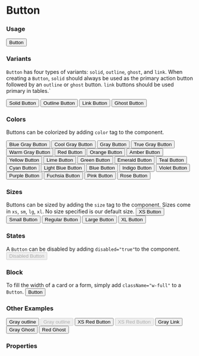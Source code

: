 

<Meta title="Button" component={Button} />

# Button

### Usage
<Preview>
  <Button>Button</Button>
</Preview>

### Variants
`Button` has four types of  variants: `solid`,
`outline`, `ghost`, and `link`. When creating a `Button`,
`solid` should always be used as the primary action button
followed by an `outline` or `ghost` button.  `link`
buttons should be used primary in tables.`

<Preview>
  <Button variant="solid">Solid Button</Button>
  <Button variant="outline">Outline Button</Button>
  <Button variant="link">Link Button</Button>
  <Button variant="ghost">Ghost Button</Button>
</Preview>


### Colors
Buttons can be colorized by adding `color` tag to the component.

<Preview>
  <Button color="blueGray">Blue Gray Button</Button>
  <Button color="coolGray">Cool Gray Button</Button>
  <Button color="gray">Gray Button</Button>
  <Button color="trueGray">True Gray Button</Button>
  <Button color="warmGray">Warm Gray Button</Button>
  <Button color="red">Red Button</Button>
  <Button color="orange">Orange Button</Button>
  <Button color="amber">Amber Button</Button>
  <Button color="yellow">Yellow Button</Button>
  <Button color="lime">Lime Button</Button>
  <Button color="green">Green Button</Button>
  <Button color="emerald">Emerald Button</Button>
  <Button color="teal">Teal Button</Button>
  <Button color="cyan">Cyan Button</Button>
  <Button color="lightBlue">Light Blue Button</Button>
  <Button color="blue">Blue Button</Button>
  <Button color="indigo">Indigo Button</Button>
  <Button color="violet">Violet Button</Button>
  <Button color="purple">Purple Button</Button>
  <Button color="fuchsia">Fuchsia Button</Button>
  <Button color="pink">Pink Button</Button>
  <Button color="rose">Rose Button</Button>
</Preview>

### Sizes
Buttons can be sized by adding the `size` tag to the component. Sizes come in
`xs`, `sm`, `lg`, `xl`.  No size specified is our default size.
<Preview>
  <Button size="xs">XS Button</Button>
  <Button size="sm">Small Button</Button>
  <Button>Regular Button</Button>
  <Button size="lg">Large Button</Button>
  <Button size="xl">XL Button</Button>
</Preview>

### States
A `Button` can be disabled by adding `disabled="true"`to the component.
<Preview>
  <Button color="blue" disabled="true">Disabled Button</Button>
</Preview>

### Block
To fill the width of a card or a form, simply add `className="w-full"` to a `Button`.
<Preview>
  <Button color="blue" className="w-full">Button</Button>
</Preview>

### Other Examples
<Preview>
  <Button variant="outline" color="gray">Gray outline</Button>
  <Button variant="outline" color="gray" disabled="true">Gray outline</Button>
  <Button variant="outline" color="red" size="xs">XS Red Button</Button>
  <Button variant="outline" color="red" size="xs" disabled="true">XS Red Button</Button>
  <Button color="gray" variant="link">Gray Link</Button>
  <Button color="gray" variant="ghost">Gray Ghost</Button>
  <Button color="red" variant="ghost">Red Ghost</Button>
</Preview>

### Properties
<Props of={Button} />
